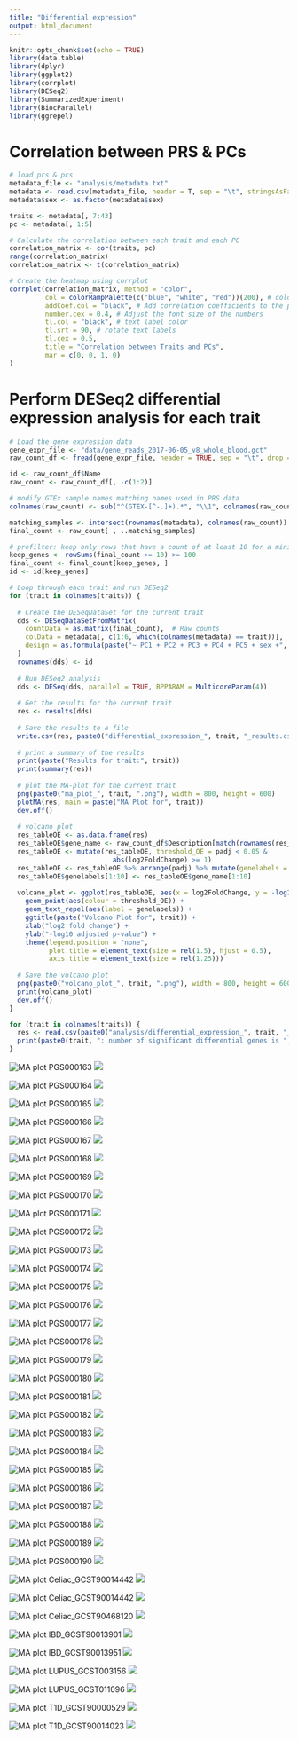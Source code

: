 ```yaml
---
title: "Differential expression"
output: html_document
---
```


```r
knitr::opts_chunk$set(echo = TRUE)
library(data.table)
library(dplyr)
library(ggplot2)
library(corrplot)
library(DESeq2)
library(SummarizedExperiment)
library(BiocParallel)
library(ggrepel)
```

# Correlation between PRS & PCs

```r
# load prs & pcs
metadata_file <- "analysis/metadata.txt"
metadata <- read.csv(metadata_file, header = T, sep = "\t", stringsAsFactors = T)
metadata$sex <- as.factor(metadata$sex)

traits <- metadata[, 7:43]
pc <- metadata[, 1:5]

# Calculate the correlation between each trait and each PC
correlation_matrix <- cor(traits, pc)
range(correlation_matrix)
correlation_matrix <- t(correlation_matrix)

# Create the heatmap using corrplot
corrplot(correlation_matrix, method = "color", 
         col = colorRampPalette(c("blue", "white", "red"))(200), # color palette
         addCoef.col = "black", # Add correlation coefficients to the plot
         number.cex = 0.4, # Adjust the font size of the numbers
         tl.col = "black", # text label color
         tl.srt = 90, # rotate text labels
         tl.cex = 0.5, 
         title = "Correlation between Traits and PCs", 
         mar = c(0, 0, 1, 0)
)
```

# Perform DESeq2 differential expression analysis for each trait

```r
# Load the gene expression data
gene_expr_file <- "data/gene_reads_2017-06-05_v8_whole_blood.gct"
raw_count_df <- fread(gene_expr_file, header = TRUE, sep = "\t", drop = "id")

id <- raw_count_df$Name
raw_count <- raw_count_df[, -c(1:2)]

# modify GTEx sample names matching names used in PRS data
colnames(raw_count) <- sub("^(GTEX-[^-.]+).*", "\\1", colnames(raw_count))

matching_samples <- intersect(rownames(metadata), colnames(raw_count))
final_count <- raw_count[ , ..matching_samples]

# prefilter: keep only rows that have a count of at least 10 for a minimal number of samples
keep_genes <- rowSums(final_count >= 10) >= 100
final_count <- final_count[keep_genes, ]
id <- id[keep_genes]

# Loop through each trait and run DESeq2
for (trait in colnames(traits)) {
  
  # Create the DESeqDataSet for the current trait
  dds <- DESeqDataSetFromMatrix(
    countData = as.matrix(final_count),  # Raw counts
    colData = metadata[, c(1:6, which(colnames(metadata) == trait))],
    design = as.formula(paste("~ PC1 + PC2 + PC3 + PC4 + PC5 + sex +", trait))
  )
  rownames(dds) <- id
  
  # Run DESeq2 analysis
  dds <- DESeq(dds, parallel = TRUE, BPPARAM = MulticoreParam(4))
  
  # Get the results for the current trait
  res <- results(dds)
  
  # Save the results to a file
  write.csv(res, paste0("differential_expression_", trait, "_results.csv"))
  
  # print a summary of the results
  print(paste("Results for trait:", trait))
  print(summary(res))
  
  # plot the MA-plot for the current trait
  png(paste0("ma_plot_", trait, ".png"), width = 800, height = 600)
  plotMA(res, main = paste("MA Plot for", trait))
  dev.off()
  
  # volcano plot
  res_tableOE <- as.data.frame(res)
  res_tableOE$gene_name <- raw_count_df$Description[match(rownames(res_tableOE), id)]
  res_tableOE <- mutate(res_tableOE, threshold_OE = padj < 0.05 & 
                          abs(log2FoldChange) >= 1)
  res_tableOE <- res_tableOE %>% arrange(padj) %>% mutate(genelabels = "")
  res_tableOE$genelabels[1:10] <- res_tableOE$gene_name[1:10]
  
  volcano_plot <- ggplot(res_tableOE, aes(x = log2FoldChange, y = -log10(padj))) +
    geom_point(aes(colour = threshold_OE)) +
    geom_text_repel(aes(label = genelabels)) +
    ggtitle(paste("Volcano Plot for", trait)) +
    xlab("log2 fold change") + 
    ylab("-log10 adjusted p-value") +
    theme(legend.position = "none",
          plot.title = element_text(size = rel(1.5), hjust = 0.5),
          axis.title = element_text(size = rel(1.25)))
  
  # Save the volcano plot
  png(paste0("volcano_plot_", trait, ".png"), width = 800, height = 600)
  print(volcano_plot)
  dev.off()
}
```

```r
for (trait in colnames(traits)) {
  res <- read.csv(paste0("analysis/differential_expression_", trait, "_results.csv"), row.names = 1, header = T)
  print(paste0(trait, ": number of significant differential genes is ", sum(res$padj < 0.05, na.rm=TRUE)))
}
```

![MA plot PGS000163](figure/differential_expression.Rmd/ma_plot_PGS000163.png) 
![](figure/differential_expression.Rmd/volcano_plot_PGS000163.png)

![MA plot PGS000164](figure/differential_expression.Rmd/ma_plot_PGS000164.png)
![](figure/differential_expression.Rmd/volcano_plot_PGS000164.png)

![MA plot PGS000165](figure/differential_expression.Rmd/ma_plot_PGS000165.png)
![](figure/differential_expression.Rmd/volcano_plot_PGS000165.png)

![MA plot PGS000166](figure/differential_expression.Rmd/ma_plot_PGS000166.png) 
![](figure/differential_expression.Rmd/volcano_plot_PGS000166.png)

![MA plot PGS000167](figure/differential_expression.Rmd/ma_plot_PGS000167.png) 
![](figure/differential_expression.Rmd/volcano_plot_PGS000167.png)

![MA plot PGS000168](figure/differential_expression.Rmd/ma_plot_PGS000168.png) 
![](figure/differential_expression.Rmd/volcano_plot_PGS000168.png)

![MA plot PGS000169](figure/differential_expression.Rmd/ma_plot_PGS000169.png) 
![](figure/differential_expression.Rmd/volcano_plot_PGS000169.png)

![MA plot PGS000170](figure/differential_expression.Rmd/ma_plot_PGS000170.png) 
![](figure/differential_expression.Rmd/volcano_plot_PGS000170.png)

![MA plot PGS000171](figure/differential_expression.Rmd/ma_plot_PGS000171.png) 
![](figure/differential_expression.Rmd/volcano_plot_PGS000171.png)

![MA plot PGS000172](figure/differential_expression.Rmd/ma_plot_PGS000172.png) 
![](figure/differential_expression.Rmd/volcano_plot_PGS000172.png)

![MA plot PGS000173](figure/differential_expression.Rmd/ma_plot_PGS000173.png) 
![](figure/differential_expression.Rmd/volcano_plot_PGS000173.png)

![MA plot PGS000174](figure/differential_expression.Rmd/ma_plot_PGS000174.png) 
![](figure/differential_expression.Rmd/volcano_plot_PGS000174.png)

![MA plot PGS000175](figure/differential_expression.Rmd/ma_plot_PGS000175.png) 
![](figure/differential_expression.Rmd/volcano_plot_PGS000175.png)

![MA plot PGS000176](figure/differential_expression.Rmd/ma_plot_PGS000176.png) 
![](figure/differential_expression.Rmd/volcano_plot_PGS000176.png)

![MA plot PGS000177](figure/differential_expression.Rmd/ma_plot_PGS000177.png) 
![](figure/differential_expression.Rmd/volcano_plot_PGS000177.png)

![MA plot PGS000178](figure/differential_expression.Rmd/ma_plot_PGS000178.png) 
![](figure/differential_expression.Rmd/volcano_plot_PGS000178.png)

![MA plot PGS000179](figure/differential_expression.Rmd/ma_plot_PGS000179.png) 
![](figure/differential_expression.Rmd/volcano_plot_PGS000179.png)

![MA plot PGS000180](figure/differential_expression.Rmd/ma_plot_PGS000180.png) 
![](figure/differential_expression.Rmd/volcano_plot_PGS000180.png)

![MA plot PGS000181](figure/differential_expression.Rmd/ma_plot_PGS000181.png) 
![](figure/differential_expression.Rmd/volcano_plot_PGS000181.png)

![MA plot PGS000182](figure/differential_expression.Rmd/ma_plot_PGS000182.png) 
![](figure/differential_expression.Rmd/volcano_plot_PGS000182.png)

![MA plot PGS000183](figure/differential_expression.Rmd/ma_plot_PGS000183.png) 
![](figure/differential_expression.Rmd/volcano_plot_PGS000183.png)

![MA plot PGS000184](figure/differential_expression.Rmd/ma_plot_PGS000184.png) 
![](figure/differential_expression.Rmd/volcano_plot_PGS000184.png)

![MA plot PGS000185](figure/differential_expression.Rmd/ma_plot_PGS000185.png) 
![](figure/differential_expression.Rmd/volcano_plot_PGS000185.png)

![MA plot PGS000186](figure/differential_expression.Rmd/ma_plot_PGS000186.png) 
![](figure/differential_expression.Rmd/volcano_plot_PGS000186.png)

![MA plot PGS000187](figure/differential_expression.Rmd/ma_plot_PGS000187.png) 
![](figure/differential_expression.Rmd/volcano_plot_PGS000187.png)

![MA plot PGS000188](figure/differential_expression.Rmd/ma_plot_PGS000188.png) 
![](figure/differential_expression.Rmd/volcano_plot_PGS000188.png)

![MA plot PGS000189](figure/differential_expression.Rmd/ma_plot_PGS000189.png) 
![](figure/differential_expression.Rmd/volcano_plot_PGS000189.png)

![MA plot PGS000190](figure/differential_expression.Rmd/ma_plot_PGS000190.png) 
![](figure/differential_expression.Rmd/volcano_plot_PGS000190.png)

![MA plot Celiac_GCST90014442](figure/differential_expression.Rmd/ma_plot_Celiac_GCST90014442.png) 
![](figure/differential_expression.Rmd/volcano_plot_Celiac_GCST90014442.png)

![MA plot Celiac_GCST90014442](figure/differential_expression.Rmd/ma_plot_Celiac_GCST90014442.png) 
![](figure/differential_expression.Rmd/volcano_plot_Celiac_GCST90014442.png)

![MA plot Celiac_GCST90468120](figure/differential_expression.Rmd/ma_plot_Celiac_GCST90468120.png) 
![](figure/differential_expression.Rmd/volcano_plot_Celiac_GCST90468120.png)

![MA plot IBD_GCST90013901](figure/differential_expression.Rmd/ma_plot_IBD_GCST90013901.png) 
![](figure/differential_expression.Rmd/volcano_plot_IBD_GCST90013901.png)

![MA plot IBD_GCST90013951](figure/differential_expression.Rmd/ma_plot_IBD_GCST90013951.png) 
![](figure/differential_expression.Rmd/volcano_plot_IBD_GCST90013951.png)

![MA plot LUPUS_GCST003156](figure/differential_expression.Rmd/ma_plot_LUPUS_GCST003156.png) 
![](figure/differential_expression.Rmd/volcano_plot_LUPUS_GCST003156.png)

![MA plot LUPUS_GCST011096](figure/differential_expression.Rmd/ma_plot_LUPUS_GCST011096.png) 
![](figure/differential_expression.Rmd/volcano_plot_LUPUS_GCST011096.png)

![MA plot T1D_GCST90000529](figure/differential_expression.Rmd/ma_plot_T1D_GCST90000529.png) 
![](figure/differential_expression.Rmd/volcano_plot_T1D_GCST90000529.png)

![MA plot T1D_GCST90014023](figure/differential_expression.Rmd/ma_plot_T1D_GCST90014023.png) 
![](figure/differential_expression.Rmd/volcano_plot_T1D_GCST90014023.png)

